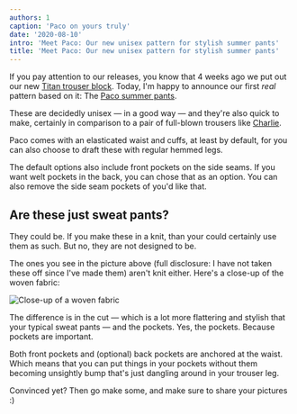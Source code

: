 ```yaml
---
authors: 1
caption: 'Paco on yours truly'
date: '2020-08-10'
intro: 'Meet Paco: Our new unisex pattern for stylish summer pants'
title: 'Meet Paco: Our new unisex pattern for stylish summer pants'
---
```


If you pay attention to our releases, you know that 4 weeks ago we put out our
new [Titan trouser block](/designs/titan/). Today, I'm happy to announce our
first _real_ pattern based on it: The [Paco summer pants](/designs/paco).

<!-- truncate -->

These are decidedly unisex — in a good way — and they're also quick to make,
certainly in comparison to a pair of full-blown trousers like
[Charlie](/designs/charlie).

Paco comes with an elasticated waist and cuffs, at least by default, for you
can also choose to draft these with regular hemmed legs.

The default options also include front pockets on the side seams. If you want
welt pockets in the back, you can chose that as an option. You can also remove
the side seam pockets of you'd like that.

## Are these just sweat pants?

They could be. If you make these in a knit, than your could certainly use them
as such. But no, they are not designed to be.

The ones you see in the picture above (full disclosure: I have not taken these
off since I've made them) aren't knit either. Here's a close-up of the woven
fabric:

![Close-up of a woven
fabric](https://posts.freesewing.org/uploads/fabric_46633a6dd2.jpg)

The difference is in the cut — which is a lot more flattering and stylish that
your typical sweat pants — and the pockets. Yes, the pockets. Because pockets
are important.

Both front pockets and (optional) back pockets are anchored at the waist. Which
means that you can put things in your pockets without them becoming unsightly
bump that's just dangling around in your trouser leg.

Convinced yet? Then go make some, and make sure to share your pictures :)
